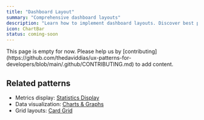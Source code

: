 ```yaml
---
title: "Dashboard Layout"
summary: "Comprehensive dashboard layouts"
description: "Learn how to implement dashboard layouts. Discover best practices for widget organization, responsive grids, and data visualization."
icon: ChartBar
status: coming-soon
---
```


<Callout type="warning">
  This page is empty for now. Please help us by
  [contributing](https://github.com/thedaviddias/ux-patterns-for-developers/blob/main/.github/CONTRIBUTING.md)
  to add content.
</Callout>

## Related patterns

- Metrics display: [Statistics Display](/patterns/data-display/statistics)
- Data visualization: [Charts & Graphs](/patterns/data-display/chart)
- Grid layouts: [Card Grid](/patterns/data-display/card-grid)
